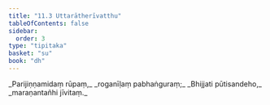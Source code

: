 ```yaml
---
title: "11.3 Uttarātherīvatthu"
tableOfContents: false
sidebar:
  order: 3
type: "tipitaka"
basket: "su"
book: "dh"
---
```



<DynamicBreadcrumb />

<Division number="148" book="dh">

<Paragraph number="159" type="verses" book="dh">
_Parijiṇṇamidaṃ rūpaṃ,_  
_roganīḷaṃ pabhaṅguraṃ;_  
_Bhijjati pūtisandeho,_  
_maraṇantañhi jīvitaṃ._
</Paragraph>
</Division>